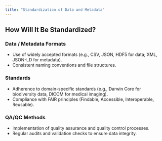 ```yaml
---
title: "Standardization of Data and Metadata"
---
```


## How Will It Be Standardized?

### Data / Metadata Formats
- Use of widely accepted formats (e.g., CSV, JSON, HDF5 for data; XML, JSON-LD for metadata).
- Consistent naming conventions and file structures.

### Standards
- Adherence to domain-specific standards (e.g., Darwin Core for biodiversity data, DICOM for medical imaging).
- Compliance with FAIR principles (Findable, Accessible, Interoperable, Reusable).

### QA/QC Methods
- Implementation of quality assurance and quality control processes.
- Regular audits and validation checks to ensure data integrity.